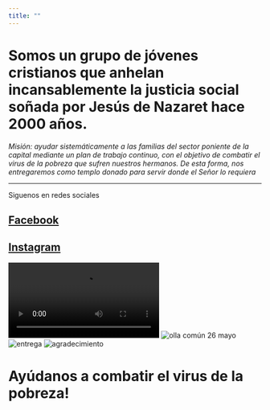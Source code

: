 ```yaml
---
title: ""
---
```

# Somos un grupo de jóvenes cristianos que anhelan incansablemente la justicia social soñada por Jesús de Nazaret hace 2000 años.

*Misión: ayudar sistemáticamente a las familias del sector poniente de la capital mediante un plan de trabajo continuo, con el objetivo de combatir el virus de la pobreza que sufren nuestros hermanos. De esta forma, nos entregaremos como templo donado para servir donde el Señor lo requiera*

----

Siguenos en redes sociales

## [Facebook](https://www.facebook.com/Parroquia-Cristo-de-Ema%C3%BAs-90180038266)

## [Instagram](https://instagram.com/granitos_de_mostazas?igshid=18tbl1w6vdv02)

![video niña](Capturas/nina.mp4)
![olla común 26 mayo](Capturas/ollacomun_26mayo.jpeg)
![entrega](Capturas/fidel.jpeg)
![agradecimiento](Capturas/Don_Patricio.jpeg)

# Ayúdanos a combatir el virus de la pobreza!